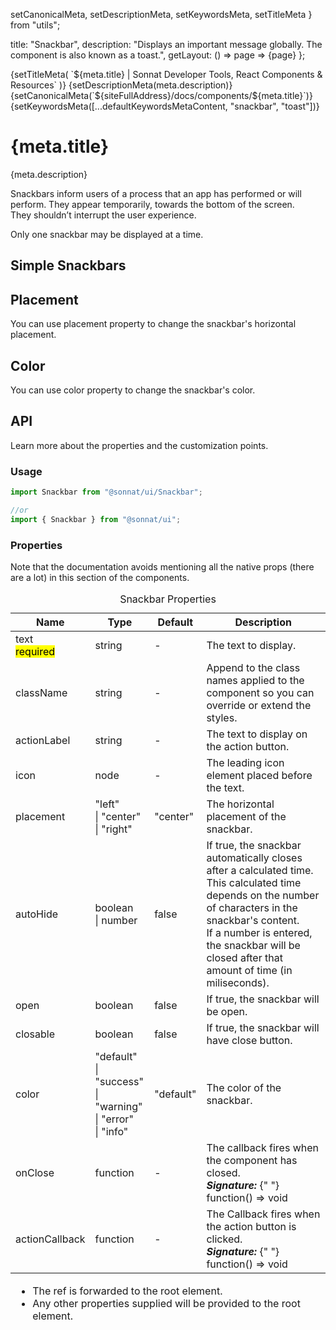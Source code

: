   setCanonicalMeta,
  setDescriptionMeta,
  setKeywordsMeta,
  setTitleMeta
} from "utils";

  title: "Snackbar",
  description:
    "Displays an important message globally. The component is also known as a toast.",
  getLayout: () => page => <WithSidebar>{page}</WithSidebar>
};

<Head>
  {setTitleMeta(
    `${meta.title} | Sonnat Developer Tools, React Components & Resources`
  )}
  {setDescriptionMeta(meta.description)}
  {setCanonicalMeta(`${siteFullAddress}/docs/components/${meta.title}`)}
  {setKeywordsMeta([...defaultKeywordsMetaContent, "snackbar", "toast"])}
</Head>

<h1>
  <span>{meta.title}</span>
  <AnchorButton anchorId="overview" />
  <PageEditButton href={`pages/docs/components/${meta.title}.mdx`} />
</h1>

<p>{meta.description}</p>

<p>
  Snackbars inform users of a process that an app has performed or will perform.
  They appear temporarily, towards the bottom of the screen.
  <br />
  They shouldn’t interrupt the user experience.
</p>

<p>Only one snackbar may be displayed at a time.</p>

<h2>
  <span>Simple Snackbars</span>
  <AnchorButton anchorId="simple-snackbars" />
</h2>

<SnackbarSimpleDemo />

<h2>
  <span>Placement</span>
  <AnchorButton anchorId="placement" />
</h2>

<p>
  You can use <inlineCode>placement</inlineCode> property to change the
  snackbar's horizontal placement.
</p>

<SnackbarPlacementDemo />

<h2>
  <span>Color</span>
  <AnchorButton anchorId="color" />
</h2>

<p>
  You can use <inlineCode>color</inlineCode> property to change the snackbar's
  color.
</p>

<SnackbarColorDemo />

<h2>
  <span>API</span>
  <AnchorButton anchorId="api" />
</h2>

<p>Learn more about the properties and the customization points.</p>

<h3>
  <span>Usage</span>
  <AnchorButton anchorId="usage" />
</h3>

```typescript
import Snackbar from "@sonnat/ui/Snackbar";

//or
import { Snackbar } from "@sonnat/ui";
```

<h3>
  <span>Properties</span>
  <AnchorButton anchorId="properties" />
</h3>

<p>
  Note that the documentation avoids mentioning all the native props (there are
  a lot) in this section of the components.
</p>

<table cols={4}>
  <caption>Snackbar Properties</caption>
  <thead>
    <tr>
      <th>Name</th>
      <th>Type</th>
      <th>Default</th>
      <th>Description</th>
    </tr>
  </thead>
  <tbody>
    <tr>
      <td>
        text
        <br />
        <mark>required</mark>
      </td>
      <td>string</td>
      <td>-</td>
      <td>The text to display.</td>
    </tr>
    <tr>
      <td>className</td>
      <td>string</td>
      <td>-</td>
      <td>
        Append to the class names applied to the component so you can override
        or extend the styles.
      </td>
    </tr>
    <tr>
      <td>actionLabel</td>
      <td>string</td>
      <td>-</td>
      <td>The text to display on the action button.</td>
    </tr>
    <tr>
      <td>icon</td>
      <td>node</td>
      <td>-</td>
      <td>The leading icon element placed before the text.</td>
    </tr>
    <tr>
      <td>placement</td>
      <td>
        "left"
        <br />
        | "center"
        <br />| "right"
      </td>
      <td>"center"</td>
      <td>The horizontal placement of the snackbar.</td>
    </tr>
    <tr>
      <td>autoHide</td>
      <td>
        boolean
        <br />| number
      </td>
      <td>false</td>
      <td>
        If <inlineCode>true</inlineCode>, the snackbar automatically closes
        after a calculated time.
        <br />
        This calculated time depends on the number of characters in the
        snackbar's content.
        <br />
        If a number is entered, the snackbar will be closed after that amount of
        time (in miliseconds).
      </td>
    </tr>
    <tr>
      <td>open</td>
      <td>boolean</td>
      <td>false</td>
      <td>
        If <inlineCode>true</inlineCode>, the snackbar will be open.
      </td>
    </tr>
    <tr>
      <td>closable</td>
      <td>boolean</td>
      <td>false</td>
      <td>
        If <inlineCode>true</inlineCode>, the snackbar will have close button.
      </td>
    </tr>
    <tr>
      <td>color</td>
      <td>
        "default"
        <br />
        | "success"
        <br />| "warning"
        <br />| "error"
        <br />| "info"
      </td>
      <td>"default"</td>
      <td>The color of the snackbar.</td>
    </tr>
    <tr>
      <td>onClose</td>
      <td>function</td>
      <td>-</td>
      <td>
        The callback fires when the component has closed.
        <br />
        <em>
          <strong>Signature:</strong>
        </em>{" "}
        <inlineCode>function() => void</inlineCode>
      </td>
    </tr>
    <tr>
      <td>actionCallback</td>
      <td>function</td>
      <td>-</td>
      <td>
        The Callback fires when the action button is clicked.
        <br />
        <em>
          <strong>Signature:</strong>
        </em>{" "}
        <inlineCode>function() => void</inlineCode>
      </td>
    </tr>
  </tbody>
  <tfoot>
    <tr>
      <td colSpan="4">
        <ul>
          <li>
            The <inlineCode>ref</inlineCode> is forwarded to the root element.
          </li>
          <li>
            Any other properties supplied will be provided to the root element.
          </li>
        </ul>
      </td>
    </tr>
  </tfoot>
</table>
